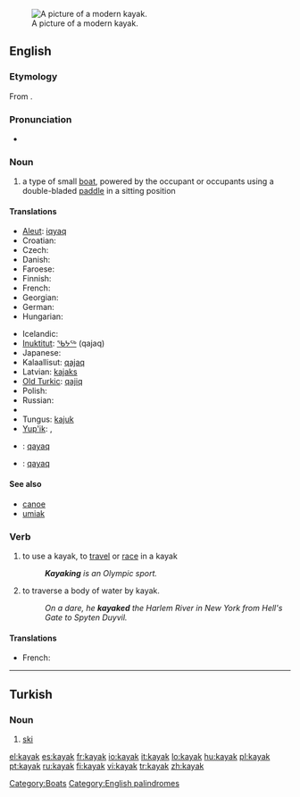 [[Image:Wda Kajak 2005 Szumyk.jpg|thumb|A picture of a modern kayak.]]
==English==
{{wikipedia}}

===Etymology===
From {{etyl|ikt}} {{term|||tr=qayaq|man's boat}}.

===Pronunciation===
* {{a|UK|US}} {{IPA|/ˈkaɪˌæk/}}
*: {{audio|en-us-kayak.ogg|Audio (US)}}

===Noun===
{{en-noun}}

# a type of small [[boat]], powered by the occupant or occupants using a double-bladed [[paddle]] in a sitting position

====Translations====
{{trans-top|a type of small boat}}
* [[Aleut]]: [[iqyaq]]
* Croatian: {{t-|hr|kajak|m}}
* Czech: {{t-|cs|kajak|m}}
* Danish: {{t-|da|kajak|n}}
* Faroese: {{t-|fo|kajakk|f|xs=Faroese}}
* Finnish: {{t+|fi|kajakki}}
* French: {{t+|fr|kayak|m}}
* Georgian: {{t-|ka|ბაიდარა|tr=baidara|xs=Georgian}}
* German: {{t+|de|Kajak}} {{g|German}}
* Hungarian: {{t+|hu|kajak}}
{{trans-mid}}
* Icelandic: {{t-|is|kajak|m}}
* [[Inuktitut]]: [[ᖃᔭᖅ]] (qajaq)
* Japanese: {{t-|ja|カヤック|tr=[[kayakku]]|sc=Jpan}}
* Kalaallisut: [[qajaq]]
* Latvian: [[kajaks]] {{m}}
* [[Old Turkic]]: [[qajiq]]
* Polish: {{t+|pl|kajak|m}}
* Russian: {{t+|ru|байдарка|f|tr=bajdárka|sc=Cyrl}}
* {{trreq|Spanish}}
* Tungus: [[kajuk]]
* [[Yup'ik]]: {{tø|esu|qayaq}}, {{tø|esu|paitaalek}}
{{trans-bottom}}

{{checktrans-top}}
* {{ttbc|North Alaskan Inupiatun}}: [[qayaq]]
{{checktrans-mid}}
* {{ttbc|Northwest Alaska Inupiatun}}: [[qayaq]]
{{checktrans-bottom}}

====See also====
* [[canoe]]
* [[umiak]]

===Verb===
{{en-verb}}

# {{intransitive}} to use a kayak, to [[travel]] or [[race]] in a kayak
#: '''''Kayaking''' is an Olympic sport.''
# {{transitive}} to traverse a body of water by kayak.
#: ''On a dare, he '''kayaked''' the Harlem River in New York from Hell's Gate to Spyten Duyvil.''

====Translations====
{{trans-top|to use a kayak to travel or race}}
* French: {{t+|fr|kayaker}}
{{trans-mid}}
{{trans-bottom}}

[[Category:Boats]]
[[Category:English palindromes]]

----

==Turkish==

===Noun===
{{infl|tr|noun}}

# [[ski]]

[[el:kayak]]
[[es:kayak]]
[[fr:kayak]]
[[io:kayak]]
[[it:kayak]]
[[lo:kayak]]
[[hu:kayak]]
[[pl:kayak]]
[[pt:kayak]]
[[ru:kayak]]
[[fi:kayak]]
[[vi:kayak]]
[[tr:kayak]]
[[zh:kayak]]